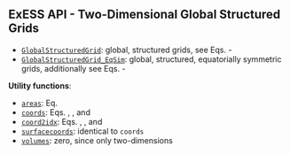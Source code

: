 ::: {.callout-tip collapse="true"}
# ExESS API - Two-Dimensional Global Structured Grids

* [`GlobalStructuredGrid`](/api/grids/global_structured_2d_grids.qmd): global, structured grids, see Eqs. \eqref{eq:gs2dgrid_azimuth} - \eqref{eq:gs2dgrid_coord2idx_elevation}
* [`GlobalStructuredGrid_EqSim`](/api/grids/global_structured_2d_grids.qmd): global, structured, equatorially symmetric grids, additionally see Eqs. \eqref{eq:gs2dgrid_eqsim_elevation} - \eqref{eq:gs2dgrid_eqsim_coord2idx_elevation}


**Utility functions**:   

* [`areas`](/api/grids/utility.qmd): Eq. \eqref{eq:area_gs2dgrid}
* [`coords`](/api/grids/utility.qmd): Eqs. \eqref{eq:gs2dgrid_azimuth}, \eqref{eq:gs2dgrid_elevation}, and \eqref{eq:gs2dgrid_eqsim_elevation}
* [`coord2idx`](/api/grids/utility.qmd): Eqs. \eqref{eq:gs2dgrid_coord2idx_azimuth}, \eqref{eq:gs2dgrid_coord2idx_elevation}, and \eqref{eq:gs2dgrid_eqsim_coord2idx_elevation}
* [`surfacecoords`](/api/grids/utility.qmd): identical to `coords` 
* [`volumes`](/api/grids/utility.qmd): zero, since only two-dimensions

:::